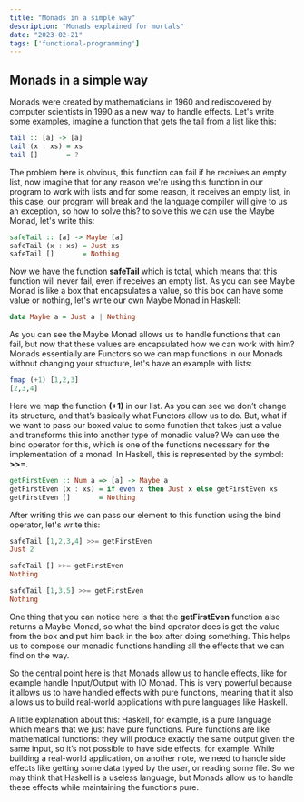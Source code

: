 ```yaml
---
title: "Monads in a simple way"
description: "Monads explained for mortals"
date: "2023-02-21"
tags: ['functional-programming']
---
```


## Monads in a simple way

Monads were created by mathematicians in 1960 and rediscovered by 
computer scientists in 1990 as a new way to handle effects. Let's write some 
examples, imagine a function that gets the tail from a list like this:

```hs
tail :: [a] -> [a]
tail (x : xs) = xs
tail []       = ?
```

The problem here is obvious, this function can fail if he receives an empty 
list, now imagine that for any reason we're using this function in our program 
to work with lists and for some reason, it receives an empty list, in this case, 
our program will break and the language compiler will give to us an 
exception, so how to solve this? to solve this we can use the Maybe Monad, 
let's write this:

```hs
safeTail :: [a] -> Maybe [a]
safeTail (x : xs) = Just xs
safeTail []       = Nothing
```

Now we have the function **safeTail** which is total, which means that 
this function will never fail, even if receives an empty list. As you can see Maybe 
Monad is like a box that encapsulates a value, so this box can have some 
value or nothing, let's write our own Maybe Monad in Haskell:

```hs
data Maybe a = Just a | Nothing
```

As you can see the Maybe Monad allows us to handle functions that can fail, 
but now that these values are encapsulated how we can work with him? 
Monads essentially are Functors so we can map functions in our Monads 
without changing your structure, let's have an example with lists:

```hs
fmap (+1) [1,2,3]
[2,3,4]
```

Here we map the function **(+1)** in our list. As you can see we don’t change its 
structure, and that’s basically what Functors allow us to do. But, what if we 
want to pass our boxed value to some function that takes just a value and 
transforms this into another type of monadic value? We can use the bind 
operator for this, which is one of the functions necessary for the 
implementation of a monad. In Haskell, this is represented by the symbol: 
**>>=**.

```hs
getFirstEven :: Num a => [a] -> Maybe a
getFirstEven (x : xs) = if even x then Just x else getFirstEven xs
getFirstEven []       = Nothing
```

After writing this we can pass our element to this function using the bind 
operator, let's write this:

```hs
safeTail [1,2,3,4] >>= getFirstEven
Just 2

safeTail [] >>= getFirstEven
Nothing

safeTail [1,3,5] >>= getFirstEven
Nothing
```

One thing that you can notice here is that the **getFirstEven** function also 
returns a Maybe Monad, so what the bind operator does is get the value 
from the box and put him back in the box after doing something. This helps 
us to compose our monadic functions handling all the effects that we can 
find on the way.

So the central point here is that Monads allow us to handle effects, like for 
example handle Input/Output with IO Monad. This is very powerful because 
it allows us to have handled effects with pure functions, meaning that it also 
allows us to build real-world applications with pure languages like Haskell.

A little explanation about this: Haskell, for example, is a pure language which 
means that we just have pure functions. Pure functions are like mathematical 
functions: they will produce exactly the same output given the same input, so 
it’s not possible to have side effects, for example. While building a real-world 
application, on another note, we need to handle side effects like getting 
some data typed by the user, or reading some file. So we may think that 
Haskell is a useless language, but Monads allow us to handle these effects 
while maintaining the functions pure.